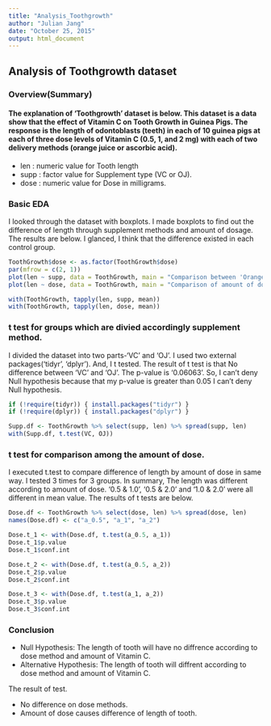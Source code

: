 ---
title: "Analysis_Toothgrowth"
author: "Julian Jang"
date: "October 25, 2015"
output: html_document
---
Analysis of Toothgrowth dataset
---
### Overview(Summary)
#### The explanation of 'Toothgrowth' dataset is below. This dataset is a data show that the effect of Vitamin C on Tooth Growth in Guinea Pigs. The response is the length of odontoblasts (teeth) in each of 10 guinea pigs at each of three dose levels of Vitamin C (0.5, 1, and 2 mg) with each of two delivery methods (orange juice or ascorbic acid).
 - len : numeric value for Tooth length
 - supp : factor value for Supplement type (VC or OJ).
 - dose : numeric value for Dose in milligrams.

### Basic EDA
I looked through the dataset with boxplots. I made boxplots to find out the difference of length through supplement methods and amount of dosage. The results are below. I glanced, I think that the difference existed in each control group.

```{r, echo = TRUE}
ToothGrowth$dose <- as.factor(ToothGrowth$dose)
par(mfrow = c(2, 1))
plot(len ~ supp, data = ToothGrowth, main = "Comparison between 'Orange Juice' and 'Vitamin C'")
plot(len ~ dose, data = ToothGrowth, main = "Comparison of amount of dose")

with(ToothGrowth, tapply(len, supp, mean))
with(ToothGrowth, tapply(len, dose, mean))
```

### t test for groups which are divied accordingly supplement method.
I divided the dataset into two parts-'VC' and 'OJ'. I used two external packages('tidyr', 'dplyr'). And, I t tested. The result of t test is that No difference between 'VC' and 'OJ'. The p-value is '0.06063'. So, I can't deny Null hypothesis because that my p-value is greater than 0.05 I can't deny Null hypothesis.

```{r, echo = TRUE, message = FALSE}
if (!require(tidyr)) { install.packages("tidyr") }
if (!require(dplyr)) { install.packages("dplyr") }

Supp.df <- ToothGrowth %>% select(supp, len) %>% spread(supp, len)
with(Supp.df, t.test(VC, OJ))
```

### t test for comparison among the amount of dose.
I executed t.test to compare difference of length by amount of dose in same way. I tested 3 times for 3 groups. In summary, The length was different according to amount of dose. '0.5 & 1.0', '0.5 & 2.0' and '1.0 & 2.0' were all different in mean value. The results of t tests are below.

```{r, echo = TRUE, message = FALSE}
Dose.df <- ToothGrowth %>% select(dose, len) %>% spread(dose, len)
names(Dose.df) <- c("a_0.5", "a_1", "a_2")

Dose.t_1 <- with(Dose.df, t.test(a_0.5, a_1))
Dose.t_1$p.value
Dose.t_1$conf.int

Dose.t_2 <- with(Dose.df, t.test(a_0.5, a_2))
Dose.t_2$p.value
Dose.t_2$conf.int

Dose.t_3 <- with(Dose.df, t.test(a_1, a_2))
Dose.t_3$p.value
Dose.t_3$conf.int
```

### Conclusion
 - Null Hypothesis: The length of tooth will have no diffrence according to dose method and amount of Vitamin C.
 - Alternative Hypothesis: The length of tooth will diffrent according to dose method and amount of Vitamin C.

The result of test.

 - No difference on dose methods.
 - Amount of dose causes difference of length of tooth.

